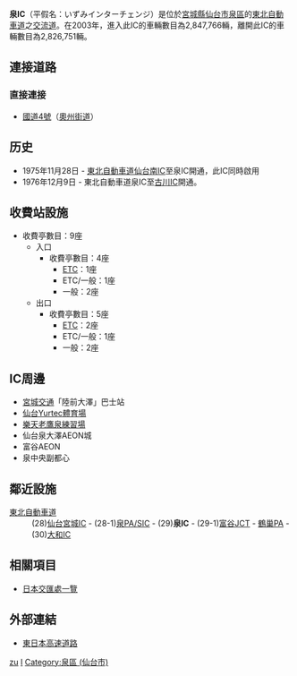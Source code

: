 {{Unreferenced|time=2012-01-09T11:12:42+00:00 }}
{{日本公路設施
|設施名稱 = 泉IC
|色 = 
|圖像 =
|pxl = 
|圖像簡介 = 
|公路名稱1 = [[東北自動車道|東北自動車道]]
|IC編號1 = 29
|收費站編號1 = 07-929
|記號1 = [[File:Japanese_National_Route_Sign_0004.svg|20px]]泉 仙台
|起點1 = [[川口JCT|川口JCT]]
|距離1 = 346.1
|上一設施1 = [[泉PA|泉PA/SIC]]
|上一設施距離1 = 3.5
|下一設施1 = [[富谷JCT|富谷JCT]]
|下一設施距離1 = 3.2
|連接道路 = [[國道4號_(日本)|國道4號]]
|啟用日期 = 1975年11月28日
|停用日期 = 
|流量 = 14,680台/日(2006年)
|智能IC = 
|上行營業時間 = 
|上行油站 = 
|上行油站營業時間 = 
|下行營業時間 = 
|下行油站 = 
|下行油站營業時間 = 
|郵政編碼 = 981-3131
|所在地 = [[宮城縣|宮城縣]][[仙台市|仙台市]][[泉區_(仙台市)|泉區]]七北田字大澤柏47
|坐標 = {{coord|38|20|53.74|N|140|52|31.02|E}}
|備註 = 
}}
'''泉IC'''（平假名：いずみインターチェンジ）是位於[[宮城縣|宮城縣]][[仙台市|仙台市]][[泉區_(仙台市)|泉區]]的[[東北自動車道|東北自動車道]]之[[交流道|交流道]]。在2003年，進入此IC的車輛數目為2,847,766輛，離開此IC的車輛數目為2,826,751輛。

== 連接道路 ==
=== 直接連接 ===
* [[國道4號_(日本)|國道4號]]（[[奧州街道|奧州街道]]）

== 历史 ==
* 1975年11月28日 - [[東北自動車道|東北自動車道]][[仙台南IC|仙台南IC]]至泉IC開通，此IC同時啟用
* 1976年12月9日 - 東北自動車道泉IC至[[古川IC|古川IC]]開通。

== 收費站設施 ==
*收費亭數目：9座
**入口
***收費亭數目：4座
****[[電子道路收費系統|ETC]]：1座
****ETC/一般：1座
****一般：2座
**出口
***收費亭數目：5座
****[[電子道路收費系統|ETC]]：2座
****ETC/一般：1座
****一般：2座

== IC周邊 ==
*[[宮城交通|宮城交通]]「陸前大澤」巴士站
*[[仙台Yurtec體育場|仙台Yurtec體育場]]
*[[樂天老鷹泉練習場|樂天老鷹泉練習場]]
*仙台泉大澤AEON城
*富谷AEON
*泉中央副都心

== 鄰近設施 ==
; [[東北自動車道|東北自動車道]]
: (28)[[仙台宮城IC|仙台宮城IC]] - (28-1)[[泉PA|泉PA/SIC]] - (29)'''泉IC''' - (29-1)[[富谷JCT|富谷JCT]] - [[鶴巢PA|鶴巢PA]] - (30)[[大和IC|大和IC]]

== 相關項目 ==
* [[日本交匯處一覽|日本交匯處一覽]]

== 外部連結 ==
* [http://www.e-nexco.co.jp/ 東日本高速道路] {{Wayback|url=http://www.e-nexco.co.jp/ |date=20140203074239 }}

{{東北自動車道}}

[[Category:日本交流道_I|zu]]
[[Category:宮城縣交流道|I]]
[[Category:泉區_(仙台市)|Category:泉區 (仙台市)]]
